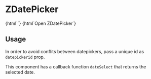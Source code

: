 

<Meta title="ZDatePicker" component="z-date-picker" />

# ZDatePicker

<Preview>
  <Story name="ZDatePicker simple">
    {html`<z-date-picker
      show-time="${boolean("show-time", false)}"
      datepickerid="abc"
    ></z-date-picker>`}
  </Story>
</Preview>

<Preview>
  <Story name="ZDatePicker with custom toggle">
    {html`<z-date-picker datepickerid="def"
      ><z-button slot="toggle">Open ZDatePicker</z-button></z-date-picker
    >`}
  </Story>
</Preview>

<Props of="z-date-picker" />

## Usage

In order to avoid conflits between datepickers, pass a unique id as `datepickerid` prop.

This component has a callback function `dateSelect` that returns the selected date.
